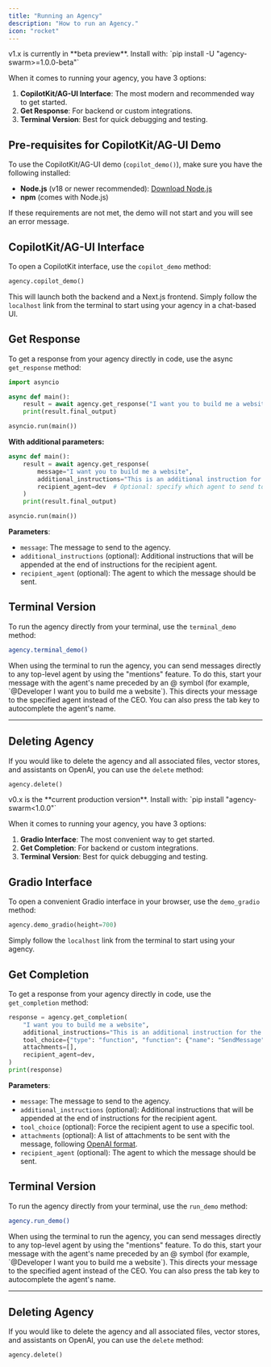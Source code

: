 ```yaml
---
title: "Running an Agency"
description: "How to run an Agency."
icon: "rocket"
---
```


<Tabs defaultValue="v1.x (Latest)">
<Tab title="v1.x (Latest)">

<Warning>
v1.x is currently in **beta preview**. Install with: `pip install -U "agency-swarm>=1.0.0-beta"`
</Warning>

When it comes to running your agency, you have 3 options:

1. **CopilotKit/AG-UI Interface**: The most modern and recommended way to get started.
2. **Get Response**: For backend or custom integrations.
3. **Terminal Version**: Best for quick debugging and testing.

## Pre-requisites for CopilotKit/AG-UI Demo

To use the CopilotKit/AG-UI demo (`copilot_demo()`), make sure you have the following installed:

- **Node.js** (v18 or newer recommended): [Download Node.js](https://nodejs.org/)
- **npm** (comes with Node.js)

If these requirements are not met, the demo will not start and you will see an error message.

## CopilotKit/AG-UI Interface

To open a CopilotKit interface, use the `copilot_demo` method:

```python
agency.copilot_demo()
```

This will launch both the backend and a Next.js frontend. Simply follow the `localhost` link from the terminal to start using your agency in a chat-based UI.

## Get Response

To get a response from your agency directly in code, use the async `get_response` method:

```python
import asyncio

async def main():
    result = await agency.get_response("I want you to build me a website")
    print(result.final_output)

asyncio.run(main())
```

**With additional parameters:**

```python
async def main():
    result = await agency.get_response(
        message="I want you to build me a website",
        additional_instructions="This is an additional instruction for the task.",
        recipient_agent=dev  # Optional: specify which agent to send to
    )
    print(result.final_output)

asyncio.run(main())
```

**Parameters**:

- `message`: The message to send to the agency.
- `additional_instructions` (optional): Additional instructions that will be appended at the end of instructions for the recipient agent.
- `recipient_agent` (optional): The agent to which the message should be sent.

## Terminal Version

To run the agency directly from your terminal, use the `terminal_demo` method:

```bash
agency.terminal_demo()
```
<Tip>
When using the terminal to run the agency, you can send messages directly to any top-level agent by using the "mentions" feature. To do this, start your message with the agent's name preceded by an @ symbol (for example, `@Developer I want you to build me a website`). This directs your message to the specified agent instead of the CEO. You can also press the tab key to autocomplete the agent's name.
</Tip>

---

## Deleting Agency

If you would like to delete the agency and all associated files, vector stores, and assistants on OpenAI, you can use the `delete` method:

```python
agency.delete()
```

</Tab>
<Tab title="v0.x (Production)">

<Info>
v0.x is the **current production version**. Install with: `pip install "agency-swarm<1.0.0"`
</Info>

When it comes to running your agency, you have 3 options:

1. **Gradio Interface**: The most convenient way to get started.
2. **Get Completion**: For backend or custom integrations.
3. **Terminal Version**: Best for quick debugging and testing.

## Gradio Interface

To open a convenient Gradio interface in your browser, use the `demo_gradio` method:

```python
agency.demo_gradio(height=700)
```

Simply follow the `localhost` link from the terminal to start using your agency.

## Get Completion

To get a response from your agency directly in code, use the `get_completion` method:

```python
response = agency.get_completion(
    "I want you to build me a website",
    additional_instructions="This is an additional instruction for the task.",
    tool_choice={"type": "function", "function": {"name": "SendMessage"}},
    attachments=[],
    recipient_agent=dev,
)
print(response)
```

**Parameters**:

- `message`: The message to send to the agency.
- `additional_instructions` (optional): Additional instructions that will be appended at the end of instructions for the recipient agent.
- `tool_choice` (optional): Force the recipient agent to use a specific tool.
- `attachments` (optional): A list of attachments to be sent with the message, following [OpenAI format](https://platform.openai.com/docs/api-reference/messages/createMessage#messages-createmessage-attachments).
- `recipient_agent` (optional): The agent to which the message should be sent.

## Terminal Version

To run the agency directly from your terminal, use the `run_demo` method:

```bash
agency.run_demo()
```
<Tip>
When using the terminal to run the agency, you can send messages directly to any top-level agent by using the "mentions" feature. To do this, start your message with the agent's name preceded by an @ symbol (for example, `@Developer I want you to build me a website`). This directs your message to the specified agent instead of the CEO. You can also press the tab key to autocomplete the agent's name.
</Tip>

---

## Deleting Agency

If you would like to delete the agency and all associated files, vector stores, and assistants on OpenAI, you can use the `delete` method:

```python
agency.delete()
```

</Tab>
</Tabs>
